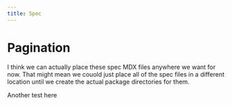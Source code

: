 ```yaml
---
title: Spec
---
```


# Pagination

I think we can actually place these spec MDX files anywhere we want for now. That might mean we couold just place all of the spec files in a different location until we create the actual package directories for them.

Another test here
